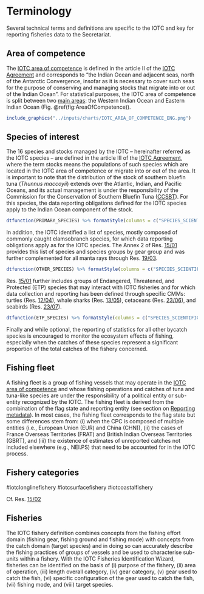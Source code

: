# Terminology {#TerminologySection}

Several technical terms and definitions are specific to the IOTC and key for reporting fisheries data to the Secretariat.

## Area of competence {#AreaCompetence}

The [IOTC area of competence](https://www.fao.org/fishery/geonetwork/srv/eng/catalog.search#/metadata/fao-rfb-map-iotc) is defined in the article II of the [IOTC Agreement](https://iotc.org/sites/default/files/documents/2012/5/25/IOTC%20Agreement.pdf) and corresponds to "the Indian Ocean and adjacent seas, north of the Antarctic Convergence, insofar as it is necessary to cover such seas for the purpose of conserving and managing stocks that migrate into or out of the Indian Ocean". For statistical purposes, the IOTC area of competence is split between two [main areas](https://data.iotc.org/reference/latest/domain/admin/#IOareasMain): the Western Indian Ocean and Eastern Indian Ocean (Fig. \@ref(fig:AreaOfCompetence)).

```r
include_graphics("../inputs/charts/IOTC_AREA_OF_COMPETENCE_ENG.png")
```

## Species of interest

The 16 species and stocks managed by the IOTC – hereinafter referred as the IOTC species – are defined in the article III of the [IOTC Agreement](https://iotc.org/sites/default/files/documents/2012/5/25/IOTC%20Agreement.pdf), where the term stocks means the populations of such species which are located in the IOTC area of competence or migrate into or out of the area. It is important to note that the distribution of the stock of southern bluefin tuna (_Thunnus maccoyii_) extends over the Atlantic, Indian, and Pacific Oceans, and its actual management is under the responsibility of the Commission for the Conservation of Southern Bluefin Tuna ([CCSBT](https://www.ccsbt.org/])). For this species, the data reporting obligations defined for the IOTC species apply to the Indian Ocean component of the stock.

<!-- I find the last sentence redundant. reporting obligations are already defined by species under the IOTC management in the IOTC area of competence. maybe we can include IOTC stocks reference in the glossary?-->

```r
dtfunction(PRIMARY_SPECIES) %>% formatStyle(columns = c("SPECIES_SCIENTIFIC"), fontStyle = "italic")
```

In addition, the IOTC identified a list of species, mostly composed of commonly caught elamsobranch species, for which data reporting obligations apply as for the IOTC species. The Annex 2 of Res. [15/01](https://www.iotc.org/cmm/resolution-1501-recording-catch-and-effort-data-fishing-vessels-iotc-area-competence) provides this list of species and species groups by gear group and was further complemented for all manta rays through Res. [19/03](https://iotc.org/cmm/resolution-1903-conservation-mobulid-rays-caught-association-fisheries-iotc-area-competence).

```r
dtfunction(OTHER_SPECIES) %>% formatStyle(columns = c("SPECIES_SCIENTIFIC"), fontStyle = "italic")
```

Res. [15/01](https://www.iotc.org/cmm/resolution-1501-recording-catch-and-effort-data-fishing-vessels-iotc-area-competence) further includes groups of Endangered, Threatened, and Protected (ETP) species that may interact with IOTC fisheries and for which data collection and reporting has been defined through specific CMMs: turtles (Res. [12/04](https://iotc.org/cmm/resolution-1204-conservation-marine-turtles)), whale sharks (Res. [13/05](https://iotc.org/cmm/resolution-1305-conservation-whale-sharks-rhincodon-typus)), cetaceans (Res. [23/06](https://iotc.org/cmm/resolution-2306-conservation-cetaceans)), and seabirds (Res. [23/07](https://iotc.org/cmm/resolution-2307-reducing-incidental-bycatch-seabirds-longline-fisheries)).

```r
dtfunction(ETP_SPECIES) %>% formatStyle(columns = c("SPECIES_SCIENTIFIC"), fontStyle = "italic")
```

Finally and while optional, the reporting of statistics for all other bycatch species is encouraged to monitor the ecosystem effects of fishing, especially when the catches of these species represent a significant proportion of the total catches of the fishery concerned.

## Fishing fleet {#fishingfleet}

A fishing fleet is a group of fishing vessels that may operate in the [IOTC area of competence](#AreaCompetence) and whose fishing operations and catches of tuna and tuna-like species are under the responsibility of a political entity or sub-entity recognized by the IOTC. The fishing fleet is derived from the combination of the flag state and reporting entity (see section on [Reporting metadata](#MetadataSection)). In most cases, the fishing fleet corresponds to the flag state but some differences stem from: (i) when the CPC is composed of multiple entities (i.e., European Union (EUR) and China (CHN)), (ii) the cases of France Overseas Territories (FRAT) and British Indian Overseas Territories (GBRT), and (iii) the existence of estimates of unreported catches not included elsewhere (e.g., NEI.PS) that need to be accounted for in the IOTC process.  

## Fishery categories

#iotclonglinefishery
#iotcsurfacefishery
#iotcoastalfishery

Cf. Res. [15/02](https://www.iotc.org/cmm/resolution-1502-mandatory-statistical-reporting-requirements-iotc-contracting-parties-and)

## Fisheries

The IOTC fishery definition combines concepts from the fishing effort domain (fishing gear, fishing ground and fishing mode) with concepts from the catch domain (target species) and in doing so can accurately describe the fishing practices of groups of vessels and be used to characterise sub-units within a fishery. 
With the IOTC Fisheries Identification Wizard, fisheries can be identified on the basis of (i) purpose of the fishery, (ii) area of operation, (iii) length overall category, (iv) gear category, (v) gear used to catch the fish, (vi) specific configuration of the gear used to catch the fish, (vii) fishing mode, and (viii) target species.

